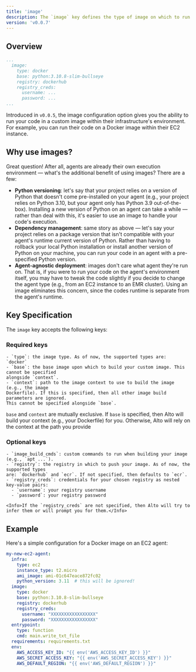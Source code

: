```yaml
---
title: 'image'
description: The `image` key defines the type of image on which to run your code
version: 'v0.0.7'
---
```


## Overview
  ```yaml alto.yml
  ...
    image:
      type: docker
      base: python:3.10.8-slim-bullseye
      registry: dockerhub
      registry_creds:
        username: ...
        password: ...
  ...
  ```

  Introduced in `v0.0.5`, the image configuration option gives you the ability to run your
  code in a custom image within their infrastructure's environment. For example, you can
  run their code on a Docker image within their EC2 instance.

## Why use images?
  Great question! After all, agents are already their own execution environment — what's
  the additional benefit of using images? There are a few:
  - **Python versioning**: let's say that your project relies on a version of Python that
  doesn't come pre-installed on your agent (e.g., your project relies on Python 3.10, but
  your agent only has Python 3.9 out-of-the-box). Installing a new version of Python on an
  agent can take a while — rather than deal with this, it's easier to use an image to
  handle your code's execution.
  - **Dependency management**: same story as above — let's say your project relies on a
  package version that isn't compatible with your agent's runtime current version of
  Python. Rather than having to rollback your local Python installation or install another
  version of Python on your machine, you can run your code in an agent with a
  pre-specified Python version.
  - **Agent-agnostic deployment**: images don't care what agent they're run on. That is,
  if you were to run your code on the agent's environment itself, you may have to tweak
  the code slightly if you decide to change the agent type (e.g., from an EC2 instance to
  an EMR cluster). Using an image eliminates this concern, since the codes runtime is
  separate from the agent's runtime.

## Key Specification

  The `image` key accepts the following keys:

  ### Required keys
    - `type`: the image type. As of now, the supported types are:  `docker`
    - `base`: the base image upon which to build your custom image. This cannot be specified
    alongside `context`. 
    - `context`: path to the image context to use to build the image (e.g., the image
    Dockerfile). If this is specified, then all other image build parameters are ignored.
    This cannot be specified alongside `base`.
  
<Warning>`base` and `context` are mutually exclusive. If `base` is specified, then Alto
will build your context (e.g., your Dockerfile) for you. Otherwise, Alto will rely on
the context at the path you provide</Warning>

  ### Optional keys
    - `image_build_cmds`: custom commands to run when building your image (e.g., `apt ...`).
    - `registry`: the registry in which to push your image. As of now, the supported types
    are: `dockerhub` and `ecr`. If not specified, then defaults to `ecr`.
    - `registry_creds`: credentials for your chosen registry as nested key-value pairs:
      - `username`: your registry username
      - `password`: your registry password
      
    <Info>If the `registry_creds` are not specified, then Alto will try to infer them or will prompt you for them.</Info>

## Example
Here's a simple configuration for a Docker image on an EC2 agent:
    
  ```yaml alto.yml
  my-new-ec2-agent:
    infra:
      type: ec2
      instance_type: t2.micro
      ami_image: ami-01c647eace872fc02
      python_version: 3.11  # this will be ignored!
    image:
      type: docker
      base: python:3.10.8-slim-bullseye
      registry: dockerhub
      registry_creds:
        username: "XXXXXXXXXXXXXXXXX"
        password: "XXXXXXXXXXXXXXXXX"
    entrypoint:
      type: function
      cmd: main.write_txt_file
    requirements: requirements.txt
    env:
      AWS_ACCESS_KEY_ID: "{{ env('AWS_ACCESS_KEY_ID') }}"
      AWS_SECRET_ACCESS_KEY: "{{ env('AWS_SECRET_ACCESS_KEY') }}"
      AWS_DEFAULT_REGION: "{{ env('AWS_DEFAULT_REGION') }}"
  ```